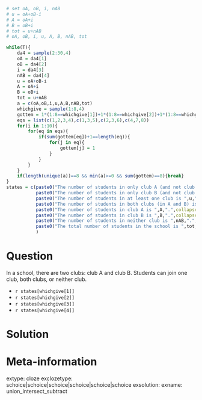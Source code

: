 ```r

# set oA, oB, i, nAB
# u = oA+oB-i
# A = oA+i
# B = oB+i
# tot = u+nAB
# oA, oB, i, u, A, B, nAB, tot   

while(T){
    da4 = sample(2:30,4)
    oA = da4[1]
    oB = da4[2]
    i = da4[3]
    nAB = da4[4]
    u = oA+oB-i
    A = oA+i
    B = oB+i
    tot = u+nAB
    a = c(oA,oB,i,u,A,B,nAB,tot)
    whichgive = sample(1:8,4)
    gottem = 1*(1:8==whichgive[1])+1*(1:8==whichgive[2])+1*(1:8==whichgive[3])+1*(1:8==whichgive[4])
    eqs = list(c(1,2,3,4),c(1,3,5),c(2,3,6),c(4,7,8))
    for(i in 1:10){
        for(eq in eqs){
            if(sum(gottem[eq])+1==length(eq)){
                for(j in eq){
                    gottem[j] = 1
                }
            }
        }
    }
    if(length(unique(a))==8 && min(a)>=0 && sum(gottem)==8){break}
}
states = c(paste0("The number of students in only club A (and not club B) is ",oA,".",collapse=""),
           paste0("The number of students in only club B (and not club A) is ",oB,".",collapse=""),
           paste0("The number of students in at least one club is ",u,".",collapse=""),
           paste0("The number of students in both clubs (in A and B) is ",i,".",collapse=""),
           paste0("The number of students in club A is ",A,".",collapse=""),
           paste0("The number of students in club B is ",B,".",collapse=""),
           paste0("The number of students in neither club is ",nAB,".",collapse=""),
           paste0("The total number of students in the school is ",tot,".",collapse="")
           )


```


Question
========

In a school, there are two clubs: club A and club B. Students can join one club, both clubs, or neither club.

* `r states[whichgive[1]]`
* `r states[whichgive[2]]`
* `r states[whichgive[3]]`
* `r states[whichgive[4]]`




Solution
========



Meta-information
============
extype: cloze
exclozetype: schoice|schoice|schoice|schoice|schoice|schoice
exsolution: 
exname: union_intersect_subtract


